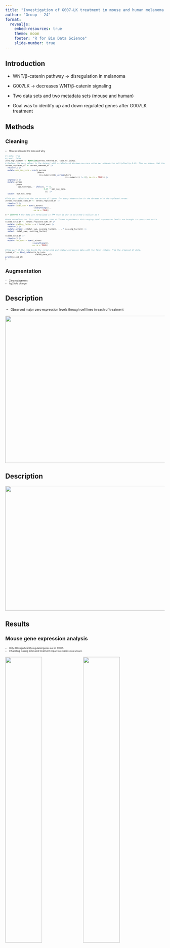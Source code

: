 ```yaml
---
title: "Investigation of G007-LK treatment in mouse and human melanoma cell lines"
author: "Group - 24"
format: 
  revealjs:
    embed-resources: true
    theme: moon
    footer: "R for Bio Data Science"
    slide-number: true
---
```


## Introduction

-   WNT/β-catenin pathway -\> disregulation in melanoma

-   G007LK -\> decreases WNT/β-catenin signaling

-   Two data sets and two metadata sets (mouse and human)

-   Goal was to identify up and down regulated genes after G007LK treatment

## Methods

### Cleaning
::: {style="font-size: 50%;"}

-   How we cleaned the data and why

```r
#| echo: true
#| eval: false 
zero_replacement <- function(zeroes_removed_df, cols_to_join){
# Replace the zero values in the dataset with a calculated minimum-non-zero value per observation multiplied by 0.65. Thus we ensure that the 0 values that cannot undergo log transformation are replaced by a small non-zero value.
zeroes_replaced_df <- zeroes_removed_df |>
  rowwise() |>
  mutate(min_non_zero = min(c_across
                            (where
                              (is.numeric))[c_across(where
                                                     (is.numeric)) != 0], na.rm = TRUE)) |>
  ungroup() |>
  mutate(across
         (where
           (is.numeric), ~ ifelse(. == 0, 
                                  0.65 * min_non_zero,
                                  .))) |>
  select(-min_non_zero)

#This part calculated the sum across all genes for every observation in the dataset with the replaced zeroes
zeroes_replaced_sums_df <- zeroes_replaced_df |>
  rowwise() |>
  mutate(total_sum = sum(c_across
                         (everything()),
                         na.rm = TRUE))

n = 1000000 # the data are normalized in TPM that is why we selected 1 million as n

#Data normalization. This part ensures that different experiments with varying total expression levels are brought to consistant scale
scaled_data_df <- zeroes_replaced_sums_df |>
  mutate(scaling_factor = n / total_sum) |>
  rowwise() |>
  mutate(across(-c(total_sum, scaling_factor), ~ . * scaling_factor)) |>
  select(-total_sum, -scaling_factor)

scaled_data_df |>
  rowwise() |>
  mutate(row_sums = sum(c_across
                        (everything()), 
                        na.rm = TRUE))

#This part of the code binds the normalized and scaled expression data with the first columns from the original df data.
joined_df <- bind_cols(cols_to_join,
                          scaled_data_df)
print(joined_df)
}
```
:::

### Augmentation
::: {style="font-size: 50%;"}

- Zero replacement 
- log2 fold change

:::
## Description 
::: {style="font-size: 70%;"}

-   Observed major zero expression levels through cell lines in each of treatment
:::

![](../results/04_key_plot_1.png){width="659" height="463" fig-align="center"}

## Description 


![](../results/04_key_plot_2.png){fig-align="center" width="701" height="393"}

## Results

### Mouse gene expression analysis
::: {style="font-size: 50%;"}

-   Only 346 significantly regulated genes out of 39075
-   0 handling making estimated treatment impact on expressions unsure.
:::
![](../results/05_key_plot_1.png){width="48%"} ![](../results/05_key_plot_2.png){width="48%"}

## Analysis of regulated Mouse genes across the 3 treatments
::: {style="font-size: 70%;"}

-   Approximately equal amounts of significantly regulated genes in each treatment

-   However, the overlap is very small
:::
![](../results/05_key_plot_3.png){width="50%" fig-align="center"}

## Discussion

### The Human Analysis
::: {style="font-size: 50%;"}

- PCA.1 The way the cell lines are segregated indicates that the biological background outweighs the direct impact of the treatment in regards to gene expression variance

- PCA.2 Outliers like SkMEL28 and A375, along with the distinctive positioning of WM852, suggested unique gene expression profiles potentially associated with the response to G007.LK.

- This limitation in explaining variance by the principal components underscores the complex nature of gene expression changes in the human cell lines.

:::

![](../results/06_key_plot_1.png){width="40%"} ![](../results/07_key_plot_1.png){width="40%"}

## Discussion
::: {style="font-size: 70%;"}



- In our mouse model, the BVES gene appears to be the most significantly impacted.This gene contributes to regeneration processes

-  This transition between species allowed us to explore cross-species insights in regards to the effect of the G007.LK compound

-  More extensive work is needed to fully understand the impact of the G007.LK in gene expression and cellular pathway across different melanoma cells
:::
## References
::: {style="font-size: 50%;"}

- Jo Waaler (2022) Human melanoma cell lines treated with G007-LK. *BioStudies*, E-MTAB-8438. Retrieved from https://www.ebi.ac.uk/biostudies/arrayexpress/studies/E-MTAB-8438

- Jo Waaler (2021). Mouse melanoma cell line B16-F10 treated with G007-LK. *BioStudies*, E-MTAB-8101. Retrieved from https://www.ebi.ac.uk/biostudies/arrayexpress/studies/E-MTAB-8101

- Waaler, Jo, et al. "Tankyrase Inhibition Sensitizes Melanoma to PD-1 Immune Checkpoint Blockade in Syngeneic Mouse Models." *Communications Biology*, vol. 3, no. 1, 24 Apr. 2020, <https://doi.org/10.1038%2Fs42003-020-0916-2> Accessed 25 Nov. 2023

- Martín‐Fernández, Josep Antoni, Javier Palarea‐Albaladejo, and Ricardo Antonio Olea. "Dealing with zeros." *Compositional data analysis: Theory and applications* (2011): 43-58.
:::